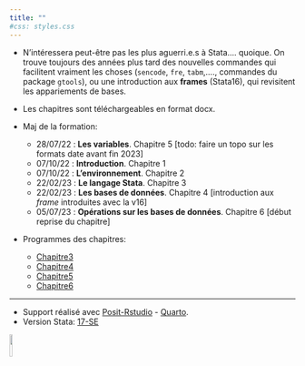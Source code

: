 ```yaml
---
title: ""
#css: styles.css
---
```


* N'intéressera peut-être pas les plus aguerri.e.s à Stata.... quoique. On trouve toujours des années plus tard des nouvelles commandes qui facilitent vraiment les choses (`sencode`, `fre`, `tabm`,...., commandes du package `gtools`),  ou une introduction aux **frames** (Stata16), qui revisitent les appariements de bases.
* Les chapitres sont téléchargeables en format docx. 


* Maj de la formation:
  * 28/07/22 : **Les variables**. Chapitre 5 [todo: faire un topo sur les formats date avant fin 2023] 
  * 07/10/22 : **Introduction**.  Chapitre 1
  * 07/10/22 : **L'environnement**.  Chapitre 2
  * 22/02/23 : **Le langage Stata**. Chapitre 3
  * 22/02/23 : **Les bases de données**. Chapitre 4 [introduction aux *frame* introduites avec la v16]
  * 05/07/23 : **Opérations sur les bases de données**. Chapitre 6 [début reprise du chapitre] 

* Programmes des chapitres:
  *  [Chapitre3](formation/programme3.do)
  *  [Chapitre4](formation/programme4.do)
  *  [Chapitre5](formation/programme5.do)
  *  [Chapitre6](formation/programme6.do)

---

-    Support réalisé avec [Posit-Rstudio](https://posit.co/) - [Quarto](https://quarto.org).
-    Version Stata: [17-SE](https://www.stata.com/)

![](noai.png){width=10%}

